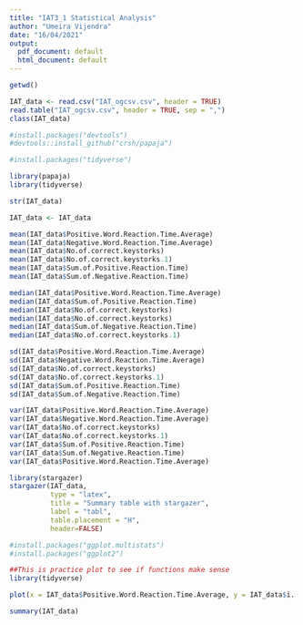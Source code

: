 ---
title: "IAT3_1 Statistical Analysis"
author: "Umeira Vijendra"
date: "16/04/2021"
output:
  pdf_document: default
  html_document: default
---

```{r}
getwd()
```

```{r}
IAT_data <- read.csv("IAT_ogcsv.csv", header = TRUE)
read.table("IAT_ogcsv.csv", header = TRUE, sep = ",")
class(IAT_data)
```

```{r}

#install.packages("devtools")
#devtools::install_github("crsh/papaja")

#install.packages("tidyverse")

library(papaja)
library(tidyverse)

```


```{r}
str(IAT_data)
```

```{r}
IAT_data <- IAT_data

mean(IAT_data$Positive.Word.Reaction.Time.Average)
mean(IAT_data$Negative.Word.Reaction.Time.Average)
mean(IAT_data$No.of.correct.keystorks)
mean(IAT_data$No.of.correct.keystorks.1)
mean(IAT_data$Sum.of.Positive.Reaction.Time)
mean(IAT_data$Sum.of.Negative.Reaction.Time)
```

```{r}
median(IAT_data$Positive.Word.Reaction.Time.Average)
median(IAT_data$Sum.of.Positive.Reaction.Time)
median(IAT_data$No.of.correct.keystorks)
median(IAT_data$No.of.correct.keystorks)
median(IAT_data$Sum.of.Negative.Reaction.Time)
median(IAT_data$No.of.correct.keystorks.1)
```

```{r}
sd(IAT_data$Positive.Word.Reaction.Time.Average)
sd(IAT_data$Negative.Word.Reaction.Time.Average)
sd(IAT_data$No.of.correct.keystorks)
sd(IAT_data$No.of.correct.keystorks.1)
sd(IAT_data$Sum.of.Positive.Reaction.Time)
sd(IAT_data$Sum.of.Negative.Reaction.Time)
```

```{r}
var(IAT_data$Positive.Word.Reaction.Time.Average)
var(IAT_data$Negative.Word.Reaction.Time.Average)
var(IAT_data$No.of.correct.keystorks)
var(IAT_data$No.of.correct.keystorks.1)
var(IAT_data$Sum.of.Positive.Reaction.Time)
var(IAT_data$Sum.of.Negative.Reaction.Time)
var(IAT_data$Positive.Word.Reaction.Time.Average)
```

```{r}
library(stargazer)
stargazer(IAT_data,
          type = "latex",
          title = "Summary table with stargazer",
          label = "tabl",
          table.placement = "H",
          header=FALSE)
```


```{r} 
#install.packages("ggplot.multistats")
#install.packages("ggplot2")

```

```{r} 
##This is practice plot to see if functions make sense
library(tidyverse)

plot(x = IAT_data$Positive.Word.Reaction.Time.Average, y = IAT_data$ï..Block)

```

```{r}
summary(IAT_data)
```